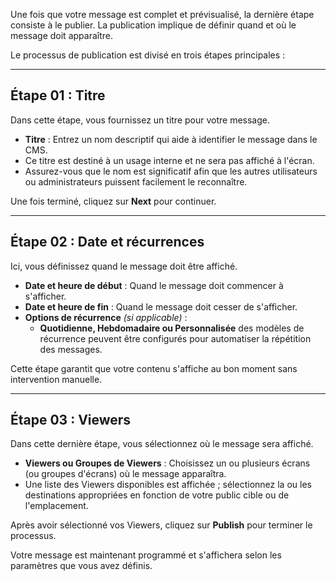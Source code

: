Une fois que votre message est complet et prévisualisé, la dernière étape consiste à le publier. La publication implique de définir quand et où le message doit apparaître.

Le processus de publication est divisé en trois étapes principales :

***

## Étape 01 : Titre

Dans cette étape, vous fournissez un titre pour votre message.

* **Titre** : Entrez un nom descriptif qui aide à identifier le message dans le CMS.
* Ce titre est destiné à un usage interne et ne sera pas affiché à l'écran.
* Assurez-vous que le nom est significatif afin que les autres utilisateurs ou administrateurs puissent facilement le reconnaître.

Une fois terminé, cliquez sur **Next** pour continuer.

***

## Étape 02 : Date et récurrences

Ici, vous définissez quand le message doit être affiché.

* **Date et heure de début** : Quand le message doit commencer à s'afficher.
* **Date et heure de fin** : Quand le message doit cesser de s'afficher.
* **Options de récurrence** *(si applicable)* :
  * **Quotidienne, Hebdomadaire ou Personnalisée** des modèles de récurrence peuvent être configurés pour automatiser la répétition des messages.

Cette étape garantit que votre contenu s'affiche au bon moment sans intervention manuelle.

***

## Étape 03 : Viewers

Dans cette dernière étape, vous sélectionnez où le message sera affiché.

* **Viewers ou Groupes de Viewers** : Choisissez un ou plusieurs écrans (ou groupes d'écrans) où le message apparaîtra.
* Une liste des Viewers disponibles est affichée ; sélectionnez la ou les destinations appropriées en fonction de votre public cible ou de l'emplacement.

Après avoir sélectionné vos Viewers, cliquez sur **Publish** pour terminer le processus.

Votre message est maintenant programmé et s'affichera selon les paramètres que vous avez définis.
